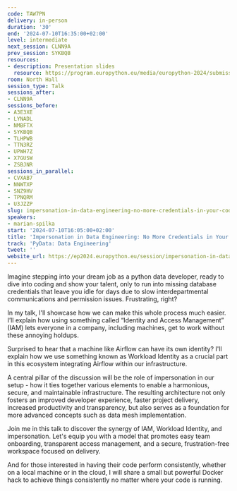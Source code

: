 ```yaml
---
code: TAW7PN
delivery: in-person
duration: '30'
end: '2024-07-10T16:35:00+02:00'
level: intermediate
next_session: CLNN9A
prev_session: SYKBQB
resources:
- description: Presentation slides
  resource: https://program.europython.eu/media/europython-2024/submissions/TAW7PN/resources/Europython__Impersonation_in_data_engineer_A4OBVer.pptx
room: North Hall
session_type: Talk
sessions_after:
- CLNN9A
sessions_before:
- A3E3XE
- LYNADL
- NMBFTX
- SYKBQB
- TLHPWB
- TTN3RZ
- UPWH7Z
- X7GUSW
- ZSBJNR
sessions_in_parallel:
- CVXAB7
- NNWTXP
- SNZ9HV
- TPNQRM
- U3JZZP
slug: impersonation-in-data-engineering-no-more-credentials-in-your-code
speakers:
- marian-spilka
start: '2024-07-10T16:05:00+02:00'
title: 'Impersonation in Data Engineering: No More Credentials in Your Code!'
track: 'PyData: Data Engineering'
tweet: ''
website_url: https://ep2024.europython.eu/session/impersonation-in-data-engineering-no-more-credentials-in-your-code
---
```


Imagine stepping into your dream job as a python data developer, ready to dive into coding and show your talent, only to run into missing database credentials that leave you idle for days due to slow interdepartmental communications and permission issues. Frustrating, right?

In my talk, I'll showcase how we can make this whole process much easier. I’ll explain how using something called “Identity and Access Management” (IAM) lets everyone in a company, including machines, get to work without these annoying holdups.

Surprised to hear that a machine like Airflow can have its own identity? I'll explain how we use something known as Workload Identity as a crucial part in this ecosystem integrating Airflow within our infrastructure.

A central pillar of the discussion will be the role of impersonation in our setup - how it ties together various elements to enable a harmonious, secure, and maintainable infrastructure. The resulting architecture not only fosters an improved developer experience, faster project delivery, increased productivity and transparency, but also serves as a foundation for more advanced concepts such as data mesh implementation.

Join me in this talk to discover the synergy of IAM, Workload Identity, and impersonation. Let's equip you with a model that promotes easy team onboarding, transparent access management, and a secure, frustration-free workspace focused on delivery.

  And for those interested in having their code perform consistently, whether on a local machine or in the cloud, I will share a small but powerful Docker hack to achieve things consistently no matter where your code is running.
